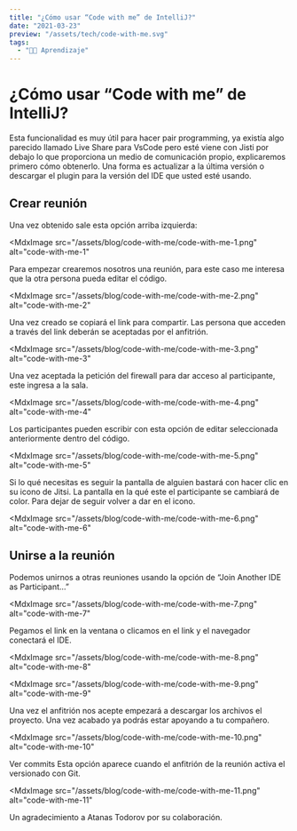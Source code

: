 ```yaml
---
title: "¿Cómo usar “Code with me” de IntelliJ?"
date: "2021-03-23"
preview: "/assets/tech/code-with-me.svg"
tags:
  - "👨‍💻 Aprendizaje"
---
```


# ¿Cómo usar “Code with me” de IntelliJ?

Esta funcionalidad es muy útil para hacer pair programming, ya existía algo
parecido llamado Live Share para VsCode pero esté viene con Jisti por debajo lo
que proporciona un medio de comunicación propio, explicaremos primero cómo
obtenerlo. Una forma es actualizar a la última versión o descargar el plugin
para la versión del IDE que usted esté usando.

## Crear reunión

Una vez obtenido sale esta opción arriba izquierda:

<MdxImage
  src="/assets/blog/code-with-me/code-with-me-1.png"
  alt="code-with-me-1"
></MdxImage>

Para empezar crearemos nosotros una reunión, para este caso me interesa que la
otra persona pueda editar el código.

<MdxImage
  src="/assets/blog/code-with-me/code-with-me-2.png"
  alt="code-with-me-2"
></MdxImage>

Una vez creado se copiará el link para compartir. Las persona que acceden a
través del link deberán se aceptadas por el anfitrión.

<MdxImage
  src="/assets/blog/code-with-me/code-with-me-3.png"
  alt="code-with-me-3"
></MdxImage>

Una vez aceptada la petición del firewall para dar acceso al participante, este
ingresa a la sala.

<MdxImage
  src="/assets/blog/code-with-me/code-with-me-4.png"
  alt="code-with-me-4"
></MdxImage>

Los participantes pueden escribir con esta opción de editar seleccionada
anteriormente dentro del código.

<MdxImage
  src="/assets/blog/code-with-me/code-with-me-5.png"
  alt="code-with-me-5"
></MdxImage>
Si lo qué necesitas es seguir la pantalla de alguien bastará con hacer clic en
su icono de Jitsi. La pantalla en la qué este el participante se cambiará de
color. Para dejar de seguir volver a dar en el icono.

<MdxImage
  src="/assets/blog/code-with-me/code-with-me-6.png"
  alt="code-with-me-6"
></MdxImage>

## Unirse a la reunión

Podemos unirnos a otras reuniones usando la opción de “Join Another IDE as
Participant…”

<MdxImage
  src="/assets/blog/code-with-me/code-with-me-7.png"
  alt="code-with-me-7"
></MdxImage>

Pegamos el link en la ventana o clicamos en el link y el navegador conectará el
IDE.

<MdxImage
  src="/assets/blog/code-with-me/code-with-me-8.png"
  alt="code-with-me-8"
></MdxImage>
<MdxImage
  src="/assets/blog/code-with-me/code-with-me-9.png"
  alt="code-with-me-9"
></MdxImage>

Una vez el anfitrión nos acepte empezará a descargar los archivos el proyecto.
Una vez acabado ya podrás estar apoyando a tu compañero.

<MdxImage
  src="/assets/blog/code-with-me/code-with-me-10.png"
  alt="code-with-me-10"
></MdxImage>

Ver commits Esta opción aparece cuando el anfitrión de la reunión activa el
versionado con Git.

<MdxImage
  src="/assets/blog/code-with-me/code-with-me-11.png"
  alt="code-with-me-11"
></MdxImage>

Un agradecimiento a Atanas Todorov por su colaboración.
